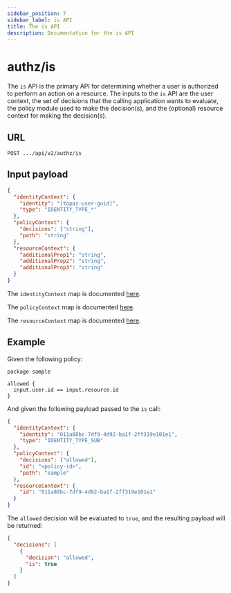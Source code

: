 ```yaml
---
sidebar_position: 7
sidebar_label: is API
title: The is API
description: Documentation for the is API
---
```


# authz/is

The `is` API is the primary API for determining whether a user is authorized to perform an action
on a resource. The inputs to the `is` API are the user context, the set of decisions that the calling
application wants to evaluate, the policy module used to make the decision(s), and the (optional) resource
context for making the decision(s).

## URL

`POST .../api/v2/authz/is`

## Input payload

```json
{
  "identityContext": {
    "identity": "[topaz-user-guid]",
    "type": "IDENTITY_TYPE_*"
  },
  "policyContext": {
    "decisions": ["string"],
    "path": "string"
  },
  "resourceContext": {
    "additionalProp1": "string",
    "additionalProp2": "string",
    "additionalProp3": "string"
  }
}
```

The `identityContext` map is documented [here](/docs/authorizer-guide/identity-context).

The `policyContext` map is documented [here](/docs/authorizer-guide/policy-context).

The `resourceContext` map is documented [here](/docs/authorizer-guide/resource-context).

## Example

Given the following policy:

```rego
package sample

allowed {
  input.user.id == input.resource.id
}
```

And given the following payload passed to the `is` call:

```json
{
  "identityContext": {
    "identity": "011a88bc-7df9-4d92-ba1f-2ff319e101e1",
    "type": "IDENTITY_TYPE_SUB"
  },
  "policyContext": {
    "decisions": ["allowed"],
    "id": "<policy-id>",
    "path": "sample"
  },
  "resourceContext": {
    "id": "011a88bc-7df9-4d92-ba1f-2ff319e101e1"
  }
}
```

The `allowed` decision will be evaluated to `true`, and the resulting payload will be returned:

```json
{
  "decisions": [
    {
      "decision": "allowed",
      "is": true
    }
  ]
}
```
